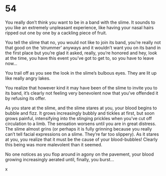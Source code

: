 # 54 {#sec-54}

You really don’t think you want to be in a band with the slime. It sounds to you like an extremely unpleasant experience, like having your nasal hairs ripped out one by one by a cackling piece of fruit.

You tell the slime that no, you would not like to join its band, you’re really not that good on the ‘strummer’ anyways and it wouldn’t want you on its band in the first place but you’re glad it asked, really, you’re honored and hey, look at the time, you have this event you’ve got to get to, so you have to leave now…

You trail off as you see the look in the slime’s bulbous eyes. They are lit up like really angry lakes.

You realize that however kind it may have been of the slime to invite you to its band, it’s clearly not feeling very benevolent now that you’ve offended it by refusing its offer.

As you stare at the slime, and the slime stares at you, your blood begins to bubble and fizz. It grows increasingly bubbly and tickles at first, but soon grows painful, intensifying into the stinging prickles when you’ve cut off circulation to a limb. The sensation worsens until you are in great distress. The slime almost grins (or perhaps it is fully grinning because you really can’t tell facial expressions on a slime. They’re far too slippery). As it stares at you, you realize that it must be the cause of your blood-bubbles! Clearly this being was more malevolent than it seemed.

No one notices as you flop around in agony on the pavement, your blood growing increasingly aerated until, finally, you burst…

x
 
